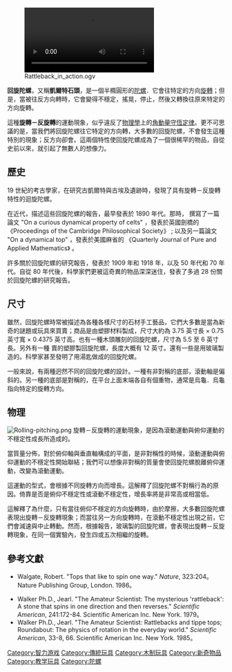 {{noteTA
|G1=物理學
}}

[[File:Rattleback_in_action.ogv|thumb]]

'''回旋陀螺'''，又稱'''凱爾特石頭'''，是一個半橢圓形的[[陀螺|陀螺]]．它會往特定的方向[[旋轉|旋轉]]；但是，當被往反方向轉時，它會變得不穩定，搖晃，停止，然後又轉換往原來特定的方向旋轉。

這種'''旋轉－反旋轉'''的運動現象，似乎違反了[[物理學|物理學]]上的[[角動量守恆定律|角動量守恆定律]]。更不可思議的是，當我們將回旋陀螺往它特定的方向轉，大多數的回旋陀螺，不會發生這種特別的現象；反方向卻會。這兩個特性使回旋陀螺成為了一個很稀罕的物品，自從史前以來，就引起了無數人的想像力。

== 歷史 ==
19 世紀的考古學家，在研究古凱爾特與古埃及遺跡時，發現了具有旋轉－反旋轉特性的迴旋陀螺。

在近代，描述這些回旋陀螺的報告，最早發表於 1890 年代。那時，{{lang|en|Sir Gilbert Thomas Walker FRS}} 撰寫了一篇論文 "On a curious dynamical property of celts" ，發表於英國劍橋的《Proceedings of the Cambridge Philosophical Society》 ; 以及另一篇論文 "On a dynamical top" ，發表於美國麻省的 《Quarterly Journal of Pure and Applied Mathematics》 。

許多關於回旋陀螺的研究報告，發表於 1909 年和 1918 年，以及 50 年代和 70 年代。自從 80 年代後，科學家們更被這奇異的物品深深迷住，發表了多過 28 份關於回旋陀螺的研究報告。

== 尺寸 ==
雖然，回旋陀螺時常被描述為各種各樣尺寸的石材手工藝品，它們大多數是當為新奇的謎題或玩具來買賣；商品是由塑膠材料製成，尺寸大約為 3.75 英寸長 × 0.75 英寸寬 × 0.4375 英寸高。也有一種木頭雕刻的回旋陀螺，尺寸為 5.5 至 6 英寸長。另外有一種 {{lang|en|Charles W. Sherburne}} 賣的塑膠製回旋陀螺，長度大概有 12 英寸。還有一些是用玻璃製造的。科學家甚至發明了用湯匙做成的回旋陀螺。

一般來說，有兩種迥然不同的回旋陀螺的設計。一種有非對稱的底部，滾動軸是偏斜的。另一種的底部是對稱的，在平台上面末端各自有個重物，通常是烏龜．烏龜指向特定的旋轉方向。

== 物理 ==
[[File:Rolling-pitching.png|thumb]]
旋轉－反旋轉的運動現象，是因為滾動運動與俯仰運動的不穩定性成長所造成的。

當質量分佈，對於俯仰軸與垂直軸構成的平面，是非對稱性的時候，滾動運動與俯仰運動的不穩定性開始聯結；我們可以想像非對稱的質量會使回旋陀螺脫離俯仰運動，改變為滾動運動。

這運動的型式，會根據不同旋轉方向而增長。這解釋了回旋陀螺不對稱行為的原因。倚靠是否是俯仰不穩定性或滾動不穩定性，增長率將是非常高或相當低。

這解釋了為什麼，只有當往俯仰不穩定的方向旋轉時，由於摩擦，大多數回旋陀螺表現出旋轉－反旋轉現象；而當往另一方向旋轉時，在滾動不穩定性出現之前，它們會減速與中止轉動。然而，根據報告，玻璃製的回旋陀螺，會表現出旋轉－反旋轉現象，在同一個實驗內，發生四或五次相繼的旋轉。

== 參考文獻 ==
*Walgate, Robert. "Tops that like to spin one way." ''Nature'', 323:204。Nature Publishing Group, London. 1986。

*Walker Ph.D., Jearl. "The Amateur Scientist: The mysterious 'rattleback': A stone that spins in one direction and then reverses." ''Scientific American'', 241:172-84. Scientific American Inc. New York. 1979。
*Walker Ph.D., Jearl. "The Amateur Scientist: Rattlebacks and tippe tops; Roundabout: The physics of rotation in the everyday world." ''Scientific American'', 33-8, 66. Scientific American Inc. New York. 1985。

{{DEFAULTSORT:H}}
[[Category:智力游戏|Category:智力游戏]]
[[Category:傳統玩具|Category:傳統玩具]]
[[Category:木制玩具|Category:木制玩具]]
[[Category:新奇物品|Category:新奇物品]]
[[Category:教学玩具|Category:教学玩具]]
[[Category:陀螺|Category:陀螺]]